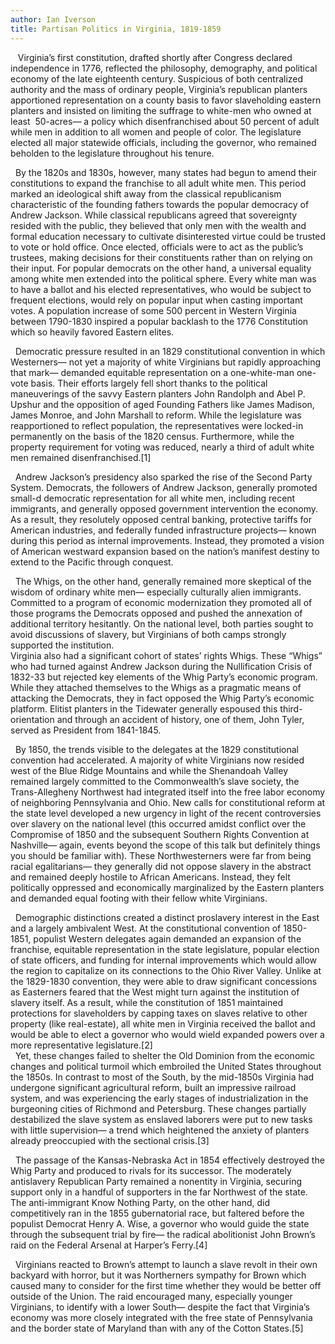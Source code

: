 ```yaml
---
author: Ian Iverson
title: Partisan Politics in Virginia, 1819-1859
---
```

<p>&nbsp; &nbsp;Virginia&rsquo;s first constitution, drafted shortly after Congress declared independence in 1776, reflected the philosophy, demography, and political economy of the late eighteenth century. Suspicious of both centralized authority and the mass of ordinary people, Virginia&rsquo;s republican planters apportioned representation on a county basis to favor slaveholding eastern planters and insisted on limiting the suffrage to white-men who owned at least&nbsp; 50-acres&mdash; a policy which disenfranchised about 50 percent of adult while men in addition to all women and people of color. The legislature elected all major statewide officials, including the governor, who remained beholden to the legislature throughout his tenure.</p>
<p>&nbsp; By the 1820s and 1830s, however, many states had begun to amend their constitutions to expand the franchise to all adult white men. This period marked an ideological shift away from the classical republicanism characteristic of the founding fathers towards the popular democracy of Andrew Jackson. While classical republicans agreed that sovereignty resided with the public, they believed that only men with the wealth and formal education necessary to cultivate disinterested virtue could be trusted to vote or hold office. Once elected, officials were to act as the public&rsquo;s trustees, making decisions for their constituents rather than on relying on their input. For popular democrats on the other hand, a universal equality among white men extended into the political sphere. Every white man was to have a ballot and his elected representatives, who would be subject to frequent elections, would rely on popular input when casting important votes. A population increase of some 500 percent in Western Virginia between 1790-1830 inspired a popular backlash to the 1776 Constitution which so heavily favored Eastern elites.</p>
<p>&nbsp; Democratic pressure resulted in an 1829 constitutional convention in which Westerners&mdash; not yet a majority of white Virginians but rapidly approaching that mark&mdash; demanded equitable representation on a one-white-man one-vote basis. Their efforts largely fell short thanks to the political maneuverings of the savvy Eastern planters John Randolph and Abel P. Upshur and the opposition of aged Founding Fathers like James Madison, James Monroe, and John Marshall to reform. While the legislature was reapportioned to reflect population, the representatives were locked-in permanently on the basis of the 1820 census. Furthermore, while the property requirement for voting was reduced, nearly a third of adult white men remained disenfranchised.[1]</p>
<p>&nbsp; Andrew Jackson&rsquo;s presidency also sparked the rise of the Second Party System. Democrats, the followers of Andrew Jackson, generally promoted small-d democratic representation for all white men, including recent immigrants, and generally opposed government intervention the economy. As a result, they resolutely opposed central banking, protective tariffs for American industries, and federally funded infrastructure projects&mdash; known during this period as internal improvements. Instead, they promoted a vision of American westward expansion based on the nation&rsquo;s manifest destiny to extend to the Pacific through conquest.</p>
<p>&nbsp; The Whigs, on the other hand, generally remained more skeptical of the wisdom of ordinary white men&mdash; especially culturally alien immigrants. Committed to a program of economic modernization they promoted all of those programs the Democrats opposed and pushed the annexation of additional territory hesitantly. On the national level, both parties sought to avoid discussions of slavery, but Virginians of both camps strongly supported the institution.<br />
	Virginia also had a significant cohort of states&rsquo; rights Whigs. These &ldquo;Whigs&rdquo; who had turned against Andrew Jackson during the Nullification Crisis of 1832-33 but rejected key elements of the Whig Party&rsquo;s economic program. While they attached themselves to the Whigs as a pragmatic means of attacking the Democrats, they in fact opposed the Whig Party&rsquo;s economic platform. Elitist planters in the Tidewater generally espoused this third-orientation and through an accident of history, one of them, John Tyler, served as President from 1841-1845.</p>
<p>&nbsp; By 1850, the trends visible to the delegates at the 1829 constitutional convention had accelerated. A majority of white Virginians now resided west of the Blue Ridge Mountains and while the Shenandoah Valley remained largely committed to the Commonwealth&rsquo;s slave society, the Trans-Allegheny Northwest had integrated itself into the free labor economy of neighboring Pennsylvania and Ohio. New calls for constitutional reform at the state level developed a new urgency in light of the recent controversies over slavery on the national level (this occurred amidst conflict over the Compromise of 1850 and the subsequent Southern Rights Convention at Nashville&mdash; again, events beyond the scope of this talk but definitely things you should be familiar with). These Northwesterners were far from being racial egalitarians&mdash; they generally did not oppose slavery in the abstract and remained deeply hostile to African Americans. Instead, they felt politically oppressed and economically marginalized by the Eastern planters and demanded equal footing with their fellow white Virginians.</p>
<p>&nbsp; Demographic distinctions created a distinct proslavery interest in the East and a largely ambivalent West. At the constitutional convention of 1850-1851, populist Western delegates again demanded an expansion of the franchise, equitable representation in the state legislature, popular election of state officers, and funding for internal improvements which would allow the region to capitalize on its connections to the Ohio River Valley. Unlike at the 1829-1830 convention, they were able to draw significant concessions as Easterners feared that the West might turn against the institution of slavery itself. As a result, while the constitution of 1851 maintained protections for slaveholders by capping taxes on slaves relative to other property (like real-estate), all white men in Virginia received the ballot and would be able to elect a governor who would wield expanded powers over a more representative legislature.[2]<br />
	&nbsp; Yet, these changes failed to shelter the Old Dominion from the economic changes and political turmoil which embroiled the United States throughout the 1850s. In contrast to most of the South, by the mid-1850s Virginia had undergone significant agricultural reform, built an impressive railroad system, and was experiencing the early stages of industrialization in the burgeoning cities of Richmond and Petersburg. These changes partially destabilized the slave system as enslaved laborers were put to new tasks with little supervision&mdash; a trend which heightened the anxiety of planters already preoccupied with the sectional crisis.[3]</p>
<p>&nbsp; The passage of the Kansas-Nebraska Act in 1854 effectively destroyed the Whig Party and produced to rivals for its successor. The moderately antislavery Republican Party remained a nonentity in Virginia, securing support only in a handful of supporters in the far Northwest of the state. The anti-immigrant Know Nothing Party, on the other hand, did competitively ran in the 1855 gubernatorial race, but faltered before the populist Democrat Henry A. Wise, a governor who would guide the state through the subsequent trial by fire&mdash; the radical abolitionist John Brown&rsquo;s raid on the Federal Arsenal at Harper&rsquo;s Ferry.[4]</p>
<p>&nbsp; Virginians reacted to Brown&rsquo;s attempt to launch a slave revolt in their own backyard with horror, but it was Northerners sympathy for Brown which caused many to consider for the first time whether they would be better off outside of the Union. The raid encouraged many, especially younger Virginians, to identify with a lower South&mdash; despite the fact that Virginia&rsquo;s economy was more closely integrated with the free state of Pennsylvania and the border state of Maryland than with any of the Cotton States.[5]</p>
